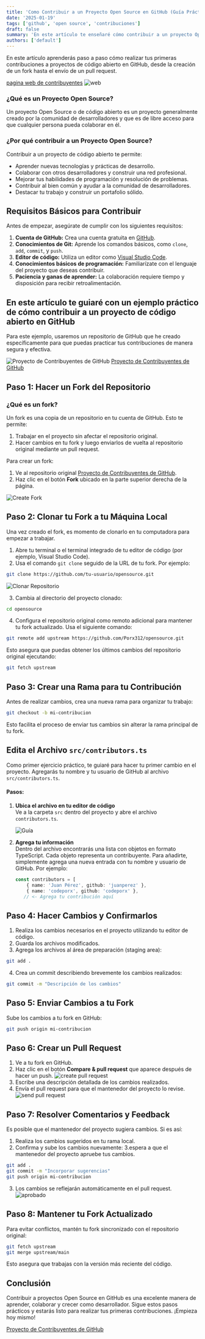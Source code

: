 ```yaml
---
title: 'Como Contribuir a un Proyecto Open Source en GitHub (Guía Práctica)'
date: '2025-01-19'
tags: ['github', 'open source', 'contribuciones']
draft: false
summary: 'En este artículo te enseñaré cómo contribuir a un proyecto Open Source en GitHub, desde la creación de un fork hasta el envío de un pull request. Aprende a colaborar con la comunidad de desarrolladores y mejorar tus habilidades.'
authors: ['default']
--- 
```


En este artículo aprenderás paso a paso cómo realizar tus primeras contribuciones a proyectos de código abierto en GitHub, desde la creación de un fork hasta el envío de un pull request.

[pagina web de contribuyentes](https://opensoursegithub.netlify.app/)
![web](https://res.cloudinary.com/dq0pfesxe/image/upload/v1737378092/Captura_de_pantalla_2025-01-20_140113_jumtr5.png)

### ¿Qué es un Proyecto Open Source?

Un proyecto Open Source o de código abierto es un proyecto generalmente creado por la comunidad de desarrolladores y que es de libre acceso para que cualquier persona pueda colaborar en él.

### ¿Por qué contribuir a un Proyecto Open Source?

Contribuir a un proyecto de código abierto te permite:

- Aprender nuevas tecnologías y prácticas de desarrollo.
- Colaborar con otros desarrolladores y construir una red profesional.
- Mejorar tus habilidades de programación y resolución de problemas.
- Contribuir al bien común y ayudar a la comunidad de desarrolladores.
- Destacar tu trabajo y construir un portafolio sólido.

## Requisitos Básicos para Contribuir

Antes de empezar, asegúrate de cumplir con los siguientes requisitos:

1. **Cuenta de GitHub:** Crea una cuenta gratuita en [GitHub](https://github.com).
2. **Conocimientos de Git:** Aprende los comandos básicos, como `clone`, `add`, `commit`, y `push`.
3. **Editor de código:** Utiliza un editor como [Visual Studio Code](https://code.visualstudio.com).
4. **Conocimientos básicos de programación:** Familiarízate con el lenguaje del proyecto que deseas contribuir.
5. **Paciencia y ganas de aprender:** La colaboración requiere tiempo y disposición para recibir retroalimentación.

## En este artículo te guiaré con un ejemplo práctico de cómo contribuir a un proyecto de código abierto en GitHub

Para este ejemplo, usaremos un repositorio de GitHub que he creado específicamente para que puedas practicar tus contribuciones de manera segura y efectiva.

![Proyecto de Contribuyentes de GitHub](https://res.cloudinary.com/dq0pfesxe/image/upload/v1737372655/Captura_de_pantalla_2025-01-20_122922_v0hlge.png)
[Proyecto de Contribuyentes de GitHub](https://github.com/Porx312/opensource)

## Paso 1: Hacer un Fork del Repositorio

### ¿Qué es un fork?

Un fork es una copia de un repositorio en tu cuenta de GitHub. Esto te permite:

1. Trabajar en el proyecto sin afectar el repositorio original.
2. Hacer cambios en tu fork y luego enviarlos de vuelta al repositorio original mediante un pull request.

Para crear un fork:

1. Ve al repositorio original [Proyecto de Contribuyentes de GitHub](https://github.com/Porx312/opensource).
2. Haz clic en el botón **Fork** ubicado en la parte superior derecha de la página.

![Create Fork](https://res.cloudinary.com/dq0pfesxe/image/upload/v1737372957/Captura_de_pantalla_2025-01-20_123520_zeye45.png)

## Paso 2: Clonar tu Fork a tu Máquina Local

Una vez creado el fork, es momento de clonarlo en tu computadora para empezar a trabajar.

1. Abre tu terminal o el terminal integrado de tu editor de código (por ejemplo, Visual Studio Code).
2. Usa el comando `git clone` seguido de la URL de tu fork. Por ejemplo:

```bash
git clone https://github.com/tu-usuario/opensource.git
```

![Clonar Repositorio](https://res.cloudinary.com/dq0pfesxe/image/upload/v1737373404/Captura_de_pantalla_2025-01-20_123927_bdabpn.png)

3. Cambia al directorio del proyecto clonado:

```bash
cd opensource
```

4. Configura el repositorio original como remoto adicional para mantener tu fork actualizado. Usa el siguiente comando:

```bash
git remote add upstream https://github.com/Porx312/opensource.git
```

Esto asegura que puedas obtener los últimos cambios del repositorio original ejecutando:

```bash
git fetch upstream
```

## Paso 3: Crear una Rama para tu Contribución

Antes de realizar cambios, crea una nueva rama para organizar tu trabajo:

```bash
git checkout -b mi-contribucion
```

Esto facilita el proceso de enviar tus cambios sin alterar la rama principal de tu fork.

## Edita el Archivo `src/contributors.ts`

Como primer ejercicio práctico, te guiaré para hacer tu primer cambio en el proyecto. Agregarás tu nombre y tu usuario de GitHub al archivo `src/contributors.ts`.

#### Pasos:

1. **Ubica el archivo en tu editor de código**  
   Ve a la carpeta `src` dentro del proyecto y abre el archivo `contributors.ts`.

   ![Guía](https://res.cloudinary.com/dq0pfesxe/image/upload/v1737375289/Captura_de_pantalla_2025-01-20_131434_ourr9z.png)

2. **Agrega tu información**  
   Dentro del archivo encontrarás una lista con objetos en formato TypeScript. Cada objeto representa un contribuyente. Para añadirte, simplemente agrega una nueva entrada con tu nombre y usuario de GitHub. Por ejemplo:

   ```typescript
   const contributors = [
       { name: 'Juan Pérez', github: 'juanperez' },
       { name: 'codeporx', github: 'codeporx' },
      // <- Agrega tu contribución aquí
   ```

## Paso 4: Hacer Cambios y Confirmarlos

1. Realiza los cambios necesarios en el proyecto utilizando tu editor de código.
2. Guarda los archivos modificados.
3. Agrega los archivos al área de preparación (staging area):

```bash
git add .
```

4. Crea un commit describiendo brevemente los cambios realizados:

```bash
git commit -m "Descripción de los cambios"
```

## Paso 5: Enviar Cambios a tu Fork

Sube los cambios a tu fork en GitHub:

```bash
git push origin mi-contribucion
```

## Paso 6: Crear un Pull Request

1. Ve a tu fork en GitHub.
2. Haz clic en el botón **Compare & pull request** que aparece después de hacer un push.
   ![create pull request](https://res.cloudinary.com/dq0pfesxe/image/upload/v1737377279/Captura_de_pantalla_2025-01-20_134325_jib6qw.png)
3. Escribe una descripción detallada de los cambios realizados.
4. Envía el pull request para que el mantenedor del proyecto lo revise.
   ![send pull request](https://res.cloudinary.com/dq0pfesxe/image/upload/v1737377285/Captura_de_pantalla_2025-01-20_134608_gmqhh8.png)

## Paso 7: Resolver Comentarios y Feedback

Es posible que el mantenedor del proyecto sugiera cambios. Si es así:

1. Realiza los cambios sugeridos en tu rama local.
2. Confirma y sube los cambios nuevamente:
   3.espera a que el mantenedor del proyecto apruebe tus cambios.

```bash
git add .
git commit -m "Incorporar sugerencias"
git push origin mi-contribucion
```

3. Los cambios se reflejarán automáticamente en el pull request.
   ![aprobado](https://res.cloudinary.com/dq0pfesxe/image/upload/v1737378177/Captura_de_pantalla_2025-01-20_140034_ybl49u.png)

## Paso 8: Mantener tu Fork Actualizado

Para evitar conflictos, mantén tu fork sincronizado con el repositorio original:

```bash
git fetch upstream
git merge upstream/main
```

Esto asegura que trabajas con la versión más reciente del código.

## Conclusión

Contribuir a proyectos Open Source en GitHub es una excelente manera de aprender, colaborar y crecer como desarrollador. Sigue estos pasos prácticos y estarás listo para realizar tus primeras contribuciones. ¡Empieza hoy mismo!

[Proyecto de Contribuyentes de GitHub](https://github.com/Porx312/opensource)
